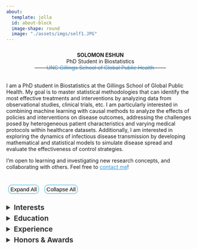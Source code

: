 ```yaml
---
about:
  template: jolla
  id: about-block
  image-shape: round
  image: "./assets/imgs/self1.JPG"
---
```

::: {#about-block class="centered-text"}

<div style="height: 5px;"></div>

**SOLOMON ESHUN**

PhD Student in Biostatistics

[UNC Gillings School of Global Public Health](https://sph.unc.edu/)

:::

<div style="margin-top: -30px;"></div>



<div style="display: flex; justify-content: center;">
  <hr style="width: 70%;">
</div>

<style>
.centered-text {
  text-align: center;
  line-height: 0.2;
}
.centered-text a {
  color: #3498db;
  text-decoration: none;
}
.centered-text a:hover {
  color: #3498db;
  text-decoration: underline;
}
body {
    font-size: 14px;
}
button{
  background-color: transparent;
  padding: 2px 4px;
  font-size: 15px;
  margin: 5px;
  border-radius: 10px;
  border: 2px solid #87CEEB;
}
button:hover {
  background-color: #87CEEB;
  color: white;
}
body.dark-mode button{
  color: white;
}
a.custom-link {
    color: #3498db;
}
nav button {
    all: unset;
}
</style>




<div style="height: 10px;"></div>

I am a PhD student in Biostatistics at the Gillings School of Global Public Health. My goal is to master statistical methodologies that can identify the most effective treatments and interventions by analyzing data from observational studies, clinical trials, etc. I am particularly interested in combining machine learning with causal methods to analyze the effects of policies and interventions on disease outcomes, addressing the challenges posed by heterogeneous patient characteristics and varying medical protocols within healthcare datasets. Additionally, I am interested in exploring the dynamics of infectious disease transmission by developing mathematical and statistical models to simulate disease spread and evaluate the effectiveness of control strategies. 

I'm open to learning and investigating new research concepts, and collaborating with others. Feel free to [contact me](../contact/index.html){.custom-link}! 



<div style="height: 6px;"></div>

<div>
  <button onclick="expandAll()">Expand All</button>
  <button onclick="collapseAll()">Collapse All</button>
</div>


<div style="height: 6px;"></div>

```{=html}
<details>
    <summary style="color: #333333; font-size: 19px;"><strong>Interests</strong></summary>
    <div style="height: 10px;"></div>
    <div style="margin-left: 30px;">Causal Inference, Precision Medicine, Machine Learning, Infectious Disease Modeling</div>
</details>
```

<div style="height: 6px;"></div>

```{=html}
<details>
<summary style="color: #333333; font-size: 19px;"><strong>Education</strong></summary>
<div style="height: 10px;"></div>
<ul>
    <li>
        <strong>PhD in Biostatistics</strong><br>
        University of North Carolina at Chapel Hill (UNC), 2024 - Present
    </li><div style="height: 10px;"></div>
    <li>
        <strong>PhD (Student) in Applied Mathematics</strong><br>
        Iowa State University, Ames, 2023 - 2024
    </li> <div style="height: 10px;"></div>
    <li>
        <strong>MS in Applied Statistics & Data Science</strong><br>
        University of Texas Rio Grande Valley (UTRGV), Edinburg, 2023
    </li><div style="height: 10px;"></div>
    <li>
        <strong>BS in Mathematics</strong><br>
        University of Mines and Technology (UMaT), Ghana, 2020
    </li>
</ul>
</details>
```

<div style="height: 6px;"></div>


```{=html}
<details>
<summary style="color: #333333; font-size: 19px;"><strong>Experience</strong></summary>
<div style="height: 10px;"></div>
<ul>
    <li>
        Graduate Research Assistant, UNC Center for AIDS Research (CFAR), 08/2024 - Present
    </li> <div style="height: 10px;"></div>
    <li>
        Graduate Fellow, Data Science for Public Good, ISU Ext. Community & Economic Development, 05 - 07/2024
    </li><div style="height: 10px;"></div>
    <li>
        Graduate Teaching Assistant, Department of Mathematics, Iowa State, 08/2023 - 05/2024
    </li>
    </li><div style="height: 10px;"></div>
    <li>
        Sustainability Research Fellow, Office for Sustainability, UTRGV, 08/2022 - 05/2023
    </li>    </li><div style="height: 10px;"></div>
    <li>
        Graduate Teaching Assistant, School of Mathematical & Statistical Sciences, UTRGV, 08/2021 - 05/2023
    </li>    </li><div style="height: 10px;"></div>
    <li>
        Computational Science Intern, Theoretical Biology & Biophysics (T-6), Los Alamos National Lab, 05 - 08/2022
    </li>    </li><div style="height: 10px;"></div>
    <li>
        Teaching Assistant, Department of Mathematical Sciences, UMaT, 09/2020 - 08/2021
    </li>
        </li><div style="height: 10px;"></div>
    <li>
        Data Production Intern, Ghana Statistical Service, Accra, 05 - 08/2019
    </li>
</ul>
</details>
```


<div style="height: 6px;"></div>


```{=html}
<details>
<summary style="color: #333333; font-size: 19px;"><strong>Honors & Awards</strong></summary>
<div style="height: 10px;"></div>
<ul>
    <li>
        The Cole, 1958 & Green Scholarships (Bios. Dept.), Gillings School of Global Public Health, 2024
    </li>
    <div style="height: 10px;"></div>
    <li>
        Travel Award, Department of Mathematics, Iowa State University, 2023
    </li>
    <div style="height: 10px;"></div>
    <li>
        Certificate of Excellence in Sustainable Development Graduate Research, UTRGV, 2023
    </li>
    <div style="height: 10px;"></div>
    <li>
        UTRGV Applied Statistics & Data Science Outstanding M.S. Thesis Award, 2023
    </li>
    <div style="height: 10px;"></div>
    <li>
        Poster Award, SIPCE 2<sup>nd</sup> Annual Conference for Interdisciplinary Research, UTRGV, 2023
    </li>
    <div style="height: 10px;"></div>
    <li>
        Sustainability Research Fellowship, Office for Sustainability, UTRGV, 2022
    </li>
    <div style="height: 10px;"></div>
    <li>
        Burkhart Endowed Scholarship, School of Mathematical & Statistical Sciences, UTRGV, 2022
    </li>
    <div style="height: 10px;"></div>
    <li>
        Joseph Wiener Math Scholarship, School of Mathematical & Statistical Sciences, UTRGV, 2022
    </li>
    <div style="height: 10px;"></div>
    <li>
        Vice Chancellor's Overall Best Graduating Student, University of Mines & Technology, 2020
    </li>
    <div style="height: 10px;"></div>
    <li>
        Best Graduating Student, Faculty of Engineering, University of Mines & Technology, 2020
    </li>
    <div style="height: 10px;"></div>
    <li>
        Best Student, Department of Mathematical Sciences, University of Mines & Technology, 2020
    </li>
</ul>
</details>
```


